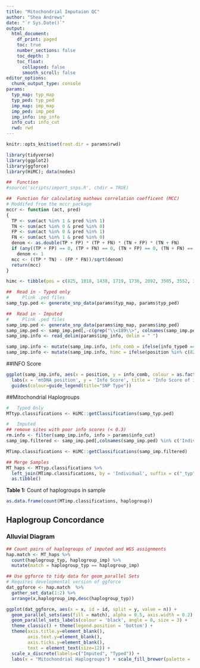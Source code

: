```yaml
---
title: "Mitochondrial Imputaion QC"
author: "Shea Andrews"
date: "`r Sys.Date()`"
output:
  html_document:
    df_print: paged
    toc: true
    number_sections: false
    toc_depth: 3
    toc_float:
      collapsed: false
      smooth_scroll: false
editor_options: 
  chunk_output_type: console
params:
  typ_map: typ_map
  typ_ped: typ_ped
  imp_map: imp_map
  imp_ped: imp_ped
  imp_info: imp_info
  info_cut: info_cut  
  rwd: rwd
---
```


```r
knitr::opts_knit$set(root.dir = params$rwd)

library(tidyverse)
library(ggplot2)
library(ggforce)
library(HiMC); data(nodes)

##  Function
#source('scripts/import_snps.R', chdir = TRUE)

##  Function for calculating mathews correlation coefficent (MCC)
# Moddifed from the mccr package
mccr <- function (act, pred) 
{
  TP <- sum(act %in% 1 & pred %in% 1)
  TN <- sum(act %in% 0 & pred %in% 0)
  FP <- sum(act %in% 0 & pred %in% 1)
  FN <- sum(act %in% 1 & pred %in% 0)
  denom <- as.double(TP + FP) * (TP + FN) * (TN + FP) * (TN + FN)
  if (any((TP + FP) == 0, (TP + FN) == 0, (TN + FP) == 0, (TN + FN) == 0)) 
    denom <- 1
  mcc <- ((TP * TN) - (FP * FN))/sqrt(denom)
  return(mcc)
}

```

```r
himc <- tibble(pos = c(825, 1018, 1438, 1719, 1736, 2092, 3505, 3552, 3594, 4580, 4769, 4917, 4977, 5178, 5442, 6371, 7028, 8251, 8414, 8468, 8703, 9042, 9055, 9347, 9950, 10115, 10398, 10398, 10400, 10550, 11177, 11251, 11947, 12007, 12308, 12705, 13263, 13368, 13506, 13708, 13789, 14178, 14318, 14470, 14560, 14668, 14766, 15043, 15326, 15452, 15535, 16111, 16189, 16391))

```

```r
##  Read in - Typed only
#     Plink .ped files 
samp_typ.ped <- generate_snp_data(params$typ_map, params$typ_ped)

##  Read in - Imputed 
#     Plink .ped files 
samp_imp.ped <- generate_snp_data(params$imp_map, params$imp_ped) 
samp_imp.ped <- samp_imp.ped[,-c(grep("\\<189\\>", colnames(samp_imp.ped)), grep("\\<16183\\>", colnames(samp_imp.ped)))]
samp_imp.info <- read_delim(params$imp_info, delim = " ")

samp_imp.info <- mutate(samp_imp.info, info_comb = ifelse(info_type0 == -1, info,info_type0 ))
samp_imp.info <- mutate(samp_imp.info, himc = ifelse(position %in% c(825, 1018, 1438, 1719, 1736, 2092, 3505, 3552, 3594, 4580, 4769, 4917, 4977, 5178, 5442, 6371, 7028, 8251, 8414, 8468, 8703, 9042, 9055, 9347, 9950, 10115, 10398, 10398, 10400, 10550, 11177, 11251, 11947, 12007, 12308, 12705, 13263, 13368, 13506, 13708, 13789, 14178, 14318, 14470, 14560, 14668, 14766, 15043, 15326, 15452, 15535, 16111, 16189, 16391), 'yes', 'no'))
```

##INFO Score
```r

ggplot(samp_imp.info, aes(x = position, y = info_comb, colour = as.factor(type), shape = himc, alpha = himc)) + geom_point() + theme_bw() + 
  labs(x = 'mtDNA position', y = 'Info Score', title = 'Info Score of imputed mtSNPs') + 
  guides(colour=guide_legend(title="SNP Type")) 

```

##Mitochondrial Haplogroups
```r
#   Typed Only
MTtyp.classifications <- HiMC::getClassifications(samp_typ.ped)

#   Imputed 
## remove sites with poor info scores (< 0.3)
rm.info <- filter(samp_imp.info, info > params$info_cut)
samp_imp.filtered <- samp_imp.ped[,colnames(samp_imp.ped) %in% c('Individual', rm.info$position)]

MTimp.classifications <- HiMC::getClassifications(samp_imp.filtered)

## Merge Samples
MT_haps <- MTtyp.classifications %>% 
  left_join(MTimp.classifications, by = 'Individual', suffix = c("_typ", "_imp")) %>% 
  as.tibble()
```

**Table 1:** Count of haplogroups in sample
```r
as.data.frame(count(MTimp.classifications, haplogroup))
```

## Haplogroup Concordance 
### Alluvial Diagram

```r

## Count pairs of haplogroups of imputed and WGS assignments
hap.match <- MT_haps %>%
  count(haplogroup_typ, haplogroup_imp) %>% 
  mutate(match = haplogroup_typ == haplogroup_imp) 

## Use ggforce to tidy data for geom_parallel Sets 
# Requires developmental version of ggforce
dat_ggforce <- hap.match  %>%
  gather_set_data(1:2) %>%       
  arrange(x,haplogroup_imp,desc(haplogroup_typ))

```

```r
ggplot(dat_ggforce, aes(x = x, id = id, split = y, value = n)) +
  geom_parallel_sets(aes(fill = match), alpha = 0.5, axis.width = 0.2) +
  geom_parallel_sets_labels(colour = 'black', angle = 0, size = 3) + 
  theme_classic() + theme(legend.position = 'bottom') + 
  theme(axis.title.y=element_blank(),
        axis.text.y=element_blank(),
        axis.ticks.y=element_blank(),
        text = element_text(size=12)) + 
  scale_x_discrete(labels=c("Imputed", "Typed")) + 
  labs(x = "Mitochondrial Haplogroups") + scale_fill_brewer(palette = 'Set1')

```








































